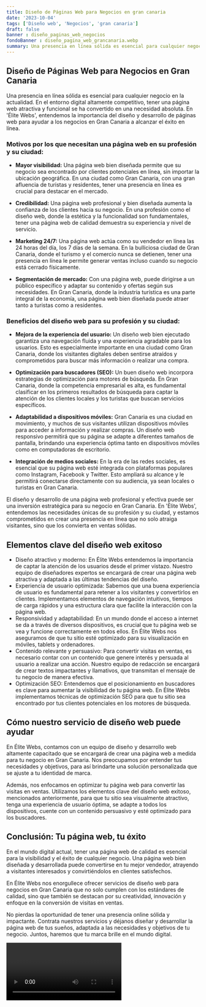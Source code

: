```yaml
---
title: Diseño de Páginas Web para Negocios en gran canaria
date: '2023-10-04'
tags: ['Diseño web', 'Negocios', 'gran canaria']
draft: false
banner : diseño_paginas_web_negocios
fondoBanner : diseño_pagina_web_grancanaria.webp
summary: Una presencia en línea sólida es esencial para cualquier negocio en la actualidad. En el entorno digital altamente competitivo, tener una página web atractiva y funcional se ha convertido en una necesidad absoluta. En 'Élite Webs', entendemos la importancia del diseño y desarrollo de páginas web para ayudar a los negocios en Gran Canaria a alcanzar el éxito en línea.
---
```


## Diseño de Páginas Web para Negocios en Gran Canaria

Una presencia en línea sólida es esencial para cualquier negocio en la actualidad. En el entorno digital altamente competitivo, tener una página web atractiva y funcional se ha convertido en una necesidad absoluta. En 'Élite Webs', entendemos la importancia del diseño y desarrollo de páginas web para ayudar a los negocios en Gran Canaria a alcanzar el éxito en línea.

### Motivos por los que necesitan una página web en su profesión y su ciudad:

- **Mayor visibilidad:** Una página web bien diseñada permite que su negocio sea encontrado por clientes potenciales en línea, sin importar la ubicación geográfica. En una ciudad como Gran Canaria, con una gran afluencia de turistas y residentes, tener una presencia en línea es crucial para destacar en el mercado.

- **Credibilidad:** Una página web profesional y bien diseñada aumenta la confianza de los clientes hacia su negocio. En una profesión como el diseño web, donde la estética y la funcionalidad son fundamentales, tener una página web de calidad demuestra su experiencia y nivel de servicio.

- **Marketing 24/7:** Una página web actúa como su vendedor en línea las 24 horas del día, los 7 días de la semana. En la bulliciosa ciudad de Gran Canaria, donde el turismo y el comercio nunca se detienen, tener una presencia en línea le permite generar ventas incluso cuando su negocio está cerrado físicamente.

- **Segmentación de mercado:** Con una página web, puede dirigirse a un público específico y adaptar su contenido y ofertas según sus necesidades. En Gran Canaria, donde la industria turística es una parte integral de la economía, una página web bien diseñada puede atraer tanto a turistas como a residentes.

### Beneficios del diseño web para su profesión y su ciudad:

- **Mejora de la experiencia del usuario:** Un diseño web bien ejecutado garantiza una navegación fluida y una experiencia agradable para los usuarios. Esto es especialmente importante en una ciudad como Gran Canaria, donde los visitantes digitales deben sentirse atraídos y comprometidos para buscar más información o realizar una compra.

- **Optimización para buscadores (SEO):** Un buen diseño web incorpora estrategias de optimización para motores de búsqueda. En Gran Canaria, donde la competencia empresarial es alta, es fundamental clasificar en los primeros resultados de búsqueda para captar la atención de los clientes locales y los turistas que buscan servicios específicos.

- **Adaptabilidad a dispositivos móviles:** Gran Canaria es una ciudad en movimiento, y muchos de sus visitantes utilizan dispositivos móviles para acceder a información y realizar compras. Un diseño web responsivo permitirá que su página se adapte a diferentes tamaños de pantalla, brindando una experiencia óptima tanto en dispositivos móviles como en computadoras de escritorio.

- **Integración de medios sociales:** En la era de las redes sociales, es esencial que su página web esté integrada con plataformas populares como Instagram, Facebook y Twitter. Esto ampliará su alcance y le permitirá conectarse directamente con su audiencia, ya sean locales o turistas en Gran Canaria.

El diseño y desarrollo de una página web profesional y efectiva puede ser una inversión estratégica para su negocio en Gran Canaria. En 'Élite Webs', entendemos las necesidades únicas de su profesión y su ciudad, y estamos comprometidos en crear una presencia en línea que no solo atraiga visitantes, sino que los convierta en ventas sólidas.

<GifSeo />

<Cta />

## Elementos clave del diseño web exitoso

- Diseño atractivo y moderno: En Élite Webs entendemos la importancia de captar la atención de los usuarios desde el primer vistazo. Nuestro equipo de diseñadores expertos se encargará de crear una página web atractiva y adaptada a las últimas tendencias del diseño.
- Experiencia de usuario optimizada: Sabemos que una buena experiencia de usuario es fundamental para retener a los visitantes y convertirlos en clientes. Implementamos elementos de navegación intuitivos, tiempos de carga rápidos y una estructura clara que facilite la interacción con la página web.
- Responsividad y adaptabilidad: En un mundo donde el acceso a internet se da a través de diversos dispositivos, es crucial que tu página web se vea y funcione correctamente en todos ellos. En Élite Webs nos aseguramos de que tu sitio esté optimizado para su visualización en móviles, tablets y ordenadores.
- Contenido relevante y persuasivo: Para convertir visitas en ventas, es necesario contar con un contenido que genere interés y persuada al usuario a realizar una acción. Nuestro equipo de redacción se encargará de crear textos impactantes y llamativos, que transmitan el mensaje de tu negocio de manera efectiva.
- Optimización SEO: Entendemos que el posicionamiento en buscadores es clave para aumentar la visibilidad de tu página web. En Élite Webs implementamos técnicas de optimización SEO para que tu sitio sea encontrado por tus clientes potenciales en los motores de búsqueda.

## Cómo nuestro servicio de diseño web puede ayudar

En Élite Webs, contamos con un equipo de diseño y desarrollo web altamente capacitado que se encargará de crear una página web a medida para tu negocio en Gran Canaria. Nos preocupamos por entender tus necesidades y objetivos, para así brindarte una solución personalizada que se ajuste a tu identidad de marca.

Además, nos enfocamos en optimizar tu página web para convertir las visitas en ventas. Utilizamos los elementos clave del diseño web exitoso, mencionados anteriormente, para que tu sitio sea visualmente atractivo, tenga una experiencia de usuario óptima, se adapte a todos los dispositivos, cuente con un contenido persuasivo y esté optimizado para los buscadores.

## Conclusión: Tu página web, tu éxito

En el mundo digital actual, tener una página web de calidad es esencial para la visibilidad y el éxito de cualquier negocio. Una página web bien diseñada y desarrollada puede convertirse en tu mejor vendedor, atrayendo a visitantes interesados y convirtiéndolos en clientes satisfechos.

En Élite Webs nos enorgullece ofrecer servicios de diseño web para negocios en Gran Canaria que no solo cumplen con los estándares de calidad, sino que también se destacan por su creatividad, innovación y enfoque en la conversión de visitas en ventas.

No pierdas la oportunidad de tener una presencia online sólida y impactante. Contrata nuestros servicios y déjanos diseñar y desarrollar la página web de tus sueños, adaptada a las necesidades y objetivos de tu negocio. Juntos, haremos que tu marca brille en el mundo digital.

<Video />

<CtaBot job='Negocios' city='gran canaria'/>

<Gmaps query='gran canaria+españa+maps' />